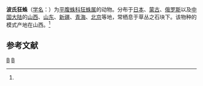 {{Speciesbox
| taxon = Zelotes potanini
| binomial_authority = (Schenkel, 1963)<ref name='id14422'>{{cite web| url =http://www.bioinfo.cn/db05/BjdwSpecies.php?action=view&id=14422| title =波氏狂蛛| work =《中国动物物种编目数据库》| publisher =中国科学院微生物研究所| author =中国科学院动物研究所| accessdate =2009-04-28| deadurl =yes| archiveurl =https://web.archive.org/web/20160305035328/http://www.bioinfo.cn/db05/BjdwSpecies.php?action=view&id=14422| archivedate =2016-03-05}}</ref>
}}

'''波氏狂蛛'''（[[学名|学名]]：{{lang|la|''Zelotes potanini''}}）为[[平腹蛛科|平腹蛛科]][[狂蛛属|狂蛛属]]的动物。分布于[[日本|日本]]、[[蒙古|蒙古]]、[[俄罗斯|俄罗斯]]以及[[中国大陆|中国大陆]]的[[山西|山西]]、[[山东|山东]]、[[新疆|新疆]]、[[青海|青海]]、[[北京|北京]]等地，常栖息于草丛之石块下。该物种的模式产地在山西。<ref name='id14422'/>

== 参考文献 ==
{{reflist}}
{{taxonbar}}
[[Category:_1963年描述的动物|B]]
[[Category:狂蛛属|B]]